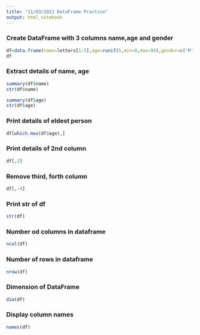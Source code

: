```yaml
---
title: "11/03/2022 DataFrame Practice"
output: html_notebook
---
```


### Create DataFrame with 3 columns name,age and gender
```r
df=data.frame(name=letters[1:5],age=runif(5,min=0,max=99),gender=c('M','F','F','M','F'))
df
```
### Extract details of name, age
```r
summary(df$name)
str(df$name)
```
```r
summary(df$age)
str(df$age)
```
### Print details of eldest person
```r
df[which.max(df$age),]
```
### Print details of 2nd column
```r
df[,2]
```
### Remove third, forth column
```r
df[,-4]
```
### Print str of df
```r
str(df)
```
### Number od columns in dataframe
```r
ncol(df)
```
### Number of rows in dataframe
```r
nrow(df)
```
### Dimension of DataFrame
```r
dim(df)
```
### Display column names
```r
names(df)
```

